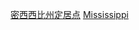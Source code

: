 {{Commons category|Unincorporated communities in Mississippi}}

{{categoryTOC}}

[[Category:密西西比州定居点|]]
[[Category:美國各州非建制地區|Mississippi]]
